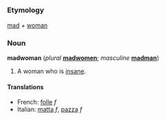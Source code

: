 =={{en}}==
===Etymology===
[[mad]] + [[woman]]

===Noun===
'''madwoman''' (''plural'' '''[[madwomen]]'''; ''masculine'' '''[[madman]]''')

#A woman who is [[insane]].

====Translations====

*French: [[folle]] ''f''
*Italian: [[matta]] ''f'', [[pazza]] ''f''